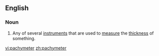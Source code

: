 ==English==

===Noun===
{{wikipedia}}
{{en-noun}}

# Any of several [[instrument]]s that are used to [[measure]] the [[thickness]] of something.

[[vi:pachymeter]]
[[zh:pachymeter]]